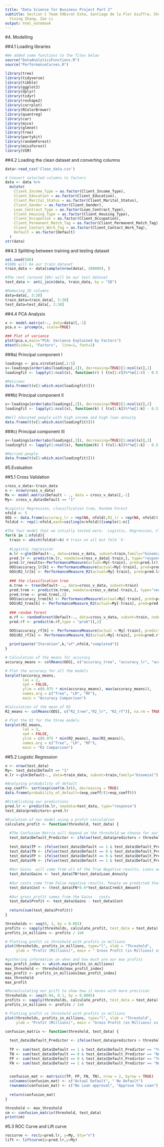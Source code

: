 ---
title: "Data Science for Business Project Part 2"
subtitle: Section C Team 59Esrat Esha, Santiago de la Flor Giuffra, Shrirang Ojha,
  Yining Zhang, Zoe Li
output: html_notebook
---

#4. Modelling

##4.1 Loading libraries
```{r}
#We added some functions to the files below
source("DataAnalyticsFunctions.R")
source("PerformanceCurves.R")

library(tree)
library(tidyverse)
library(tibble)
library(ggplot2)
library(dplyr)
library(tidyr)
library(reshape2) 
library(corrplot)
library(RColorBrewer)
library(quantreg)
library(car)
library(mice)
library(glmnet)
library(tree)
library(partykit)
library(randomForest)
library(missForest)
library(VIM)

```

##4.2 Loading the clean dataset and converting columns
```{r}
data<-read_csv('Clean_data.csv')

# Convert selected columns to factors
data <- data %>%
  mutate(
    Client_Income_Type = as.factor(Client_Income_Type),
    Client_Education = as.factor(Client_Education),
    Client_Marital_Status = as.factor(Client_Marital_Status),
    Client_Gender = as.factor(Client_Gender),
    Loan_Contract_Type = as.factor(Loan_Contract_Type),
    Client_Housing_Type = as.factor(Client_Housing_Type),
    Client_Occupation = as.factor(Client_Occupation),
    Client_Permanent_Match_Tag = as.factor(Client_Permanent_Match_Tag),
    Client_Contact_Work_Tag = as.factor(Client_Contact_Work_Tag),
    Default = as.factor(Default)
  )
str(data)
```

##4.3 Splitting between training and testing dataset
```{r}
set.seed(500)
#100k will be our train dataset
train_data <- data[sample(nrow(data), 100000), ]

#The rest (around 19k) will be our test dataset
test_data <- anti_join(data, train_data, by = "ID")

#Removing ID columns
data=data[, 3:30]
train_data=train_data[, 3:30]
test_data=test_data[, 3:30]
```


##4.4 PCA Analysis
```{r}
x <- model.matrix(~., data=data)[,-1]
pca.x <- prcomp(x, scale=TRUE)

### Plot of variance
plot(pca.x,main="PCA: Variance Explained by Factors")
mtext(side=1, "Factors",  line=1, font=2)
```
###a) Principal component I
```{r}
loadings <- pca.x$rotation[,1:5]
v<-loadings[order(abs(loadings[,1]), decreasing=TRUE)[1:ncol(x)],1]
loadingfit <- lapply(1:ncol(x), function(r) ( t(v[1:r])%*%v[1:r] - 0.5 )^2)

#Retirees
data.frame(t(v[1:which.min(loadingfit)]))
```
###b) Principal component II
```{r}
v<-loadings[order(abs(loadings[,2]), decreasing=TRUE)[1:ncol(x)],2]
loadingfit <- lapply(1:ncol(x), function(k) ( t(v[1:k])%*%v[1:k] - 0.5)^2)

#Well educated people with high income and high loan annuity
data.frame(t(v[1:which.min(loadingfit)]))
```
###c) Principal component III
```{r}
v<-loadings[order(abs(loadings[,3]), decreasing=TRUE)[1:ncol(x)],3]
loadingfit <- lapply(1:ncol(x), function(k) ( t(v[1:k])%*%v[1:k] - 0.5)^2)

#Married people
data.frame(t(v[1:which.min(loadingfit)]))
```

#5.Evaluation 

##5.1 Cross Validation
```{r}
cross_v_data<-train_data
n <- nrow(cross_v_data)
Mx <- model.matrix(Default ~ ., data = cross_v_data)[,-1]
My<- cross_v_data$Default == "1"
```

```{r}
#Logistic Regression, classification tree, Random Forest
nfold <- 5
OOS <- data.frame(accuracy_lr = rep(NA, nfold),R2_lr = rep(NA, nfold))  
foldid <- rep(1:nfold,each=ceiling(n/nfold))[sample(1:n)]

#The four model that we intially tested were:  Logistic, Regression, Classification Tree and Random forest. 
for(k in 1:nfold){ 
  train <- which(foldid!=k) # train on all but fold `k'
  
  #Logistic regression
  m.lr <-glm(Default~., data=cross_v_data, subset=train,family="binomial")
  pred.lr <- predict(m.lr, newdata=cross_v_data[-train,], type="response")
  pred.lr_results<-PerformanceMeasure(actual=My[-train], pred=pred.lr)
  OOS$accuracy_lr[k] <- PerformanceMeasure(actual=My[-train], pred=pred.lr)$accuracy
  OOS$R2_lr[k] <- PerformanceMeasure_R2(actual=My[-train], pred=pred.lr)$R2
  
  ### the classification tree
  m.tree <- tree(Default~ ., data=cross_v_data, subset=train) 
  pred.tree <- predict(m.tree, newdata=cross_v_data[-train,], type="vector")
  pred.tree <- pred.tree[,2]
  OOS$accuracy_tree[k] <- PerformanceMeasure(actual=My[-train], pred=pred.tree)$accuracy
  OOS$R2_tree[k] <- PerformanceMeasure_R2(actual=My[-train], pred=pred.tree)$R2
  
  ### random forest
  m.rf <- randomForest(Default~., data=cross_v_data, subset=train, nodesize=5, ntree = 1000, mtry = 4)
  pred.rf <- predict(m.rf,type = "prob")[,2]

  OOS$accuracy_rf[k] <- PerformanceMeasure(actual = My[-train], prediction = pred.rf)$accuracy
  OOS$R2_rf[k] <- PerformanceMeasure_R2(actual=My[-train], pred=pred.rf)$R2
  
  print(paste("Iteration",k,"of",nfold,"completed"))
} 
```

```{r}
# Calculation of the means for accuracy
accuracy_means <- colMeans(OOS[, c("accuracy_tree", "accuracy_lr", "accuracy_rf")])

# Plot the accuracy for all the models
barplot(accuracy_means, 
        las = 2, 
        xpd = FALSE, 
        ylim = c(0.975 * min(accuracy_means), max(accuracy_means)), 
        names.arg = c("Tree", "LR", "RF"), 
        main = "Accuracy Comparison")
```

```{r}
#Calculation of the mean of R2
R2_means <- colMeans(OOS[, c("R2_tree","R2_lr", "R2_rf")], na.rm = TRUE)

# Plot the R2 for the three models
barplot(R2_means, 
        las = 3, 
        xpd = FALSE, 
        ylim = c(0.975 * min(R2_means), max(R2_means)), 
        names.arg = c("Tree", "LR", "RF"), 
        main = "R2 Comparison")
```

##5.2 Logistic Regression
```{r}
n <- nrow(test_data)
My<- test_data$Default == "1"
m.lr <-glm(Default~., data=train_data, subset=train,family="binomial")
```


```{r}
#Analyzing probability of default
exp_coeff<- sort(exp(coef(m.lr)), decreasing = TRUE)
data.frame(probability_of_default=(exp_coeff/(1+exp_coeff)))
```
```{r}
#Establishing our predictions
pred.lr <- predict(m.lr, newdata=test_data, type="response")
test_data$predictors<-pred.lr
```

```{r}
#Evalution of our model using a profit calculation
calculate_profit <- function(threshold, test_data) {
  
  #The Confusion Matrix will depend on the threshold we choose for our probability
  test_data$Default_Predictor <- ifelse(test_data$predictors > threshold, "Yes", "No")
  
  test_data$TP <- ifelse(test_data$Default == 1 & test_data$Default_Predictor == "Yes", 1, 0)
  test_data$TN <- ifelse(test_data$Default == 0 & test_data$Default_Predictor == "No", 1, 0)
  test_data$FP <- ifelse(test_data$Default == 0 & test_data$Default_Predictor == "Yes", 1, 0)
  test_data$FN <- ifelse(test_data$Default == 1 & test_data$Default_Predictor == "No", 1, 0)
  
  #Our Gains  will come from all of the True Negative results, Loans we accurately predicted that did not Default
  test_data$Gains <- test_data$TN*test_data$Loan_Annuity
  
  #Our costs come from False negative results. People we predicted that wouldn't Default but they end up defaulting
  test_data$Cost <- (test_data$FN*0.6*test_data$Credit_Amount)
   
  #Our gross profit comes from the Gains - costs
  test_data$Profit <- test_data$Gains - test_data$Cost
  
  return(sum(test_data$Profit))
}

thresholds <- seq(0, 1, by = 0.001)
profits <- sapply(thresholds, calculate_profit, test_data = test_data)
profits_in_millions <- profits / 1e6

# Plotting profit vs threshold with profits in millions
plot(thresholds, profits_in_millions, type="l", xlab = "Threshold", 
     ylab = "Profit (Millions)", main = " Gross Profit (in Millions) vs Default Rate Threshold", las = 1)
```

```{r}
#gathering information on when and how much are our max profits 
max_profit_index <- which.max(profits_in_millions)
max_threshold <- thresholds[max_profit_index]
max_profit <- profits_in_millions[max_profit_index]
max_threshold
max_profit
```

```{r}
#Recaulculating our prift to show how it moves with more precision
thresholds <- seq(0.04, 0.1, by = 0.0005)
profits <- sapply(thresholds, calculate_profit, test_data = test_data)
profits_in_millions <- profits / 1e6

# Plotting profit vs threshold with profits in millions
plot(thresholds, profits_in_millions, type="l", xlab = "Threshold", 
     ylab = "Profit (Millions)", main = "Gross Profit (in Millions) vs Default Rate Threshold", las = 1)
```

```{r}
confusion_matrix <- function(threshold, test_data) {
  
  test_data$Default_Predictor <- ifelse(test_data$predictors > threshold, "Yes", "No")
  
  TP <- sum(test_data$Default == 1 & test_data$Default_Predictor == "Yes")
  TN <- sum(test_data$Default == 0 & test_data$Default_Predictor == "No")
  FP <- sum(test_data$Default == 0 & test_data$Default_Predictor == "Yes")
  FN <- sum(test_data$Default == 1 & test_data$Default_Predictor == "No")

  
  confusion_mat <- matrix(c(TP, FP, FN, TN), nrow = 2, byrow = TRUE)
  colnames(confusion_mat) <- c("Actual Default", " No Default")
  rownames(confusion_mat) <- c("No Loan approval", "Approve the Loan")
  
  return(confusion_mat)
}

threshold <- max_threshold
cm <- confusion_matrix(threshold, test_data)
print(cm)
```

#5.3 ROC Curve and Lift curve
```{r}
roccurve <- roc(p=pred.lr, y=My, bty="n")
lift <- liftcurve(p=pred.lr,y=My)
```


